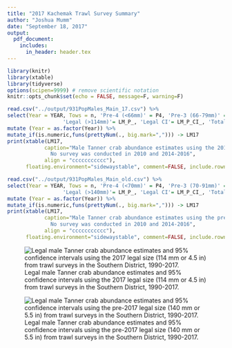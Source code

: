 ```yaml
---
title: "2017 Kachemak Trawl Survey Summary"
author: "Joshua Mumm"
date: "September 18, 2017"
output:
  pdf_document:
    includes:
      in_header: header.tex
---
```

```r
library(knitr)
library(xtable)
library(tidyverse)
options(scipen=9999) # remove scientific notation
knitr::opts_chunk$set(echo = FALSE, message=F, warning=F)
```


```r
read.csv("../output/931PopMales_Main_17.csv") %>%
select(Year = YEAR, Tows = n, 'Pre-4 (<66mm)' = P4, 'Pre-3 (66-79mm)' = P3, 'Pre-2 (80-95mm)' = P2, 'Pre-1 (96-113mm)' = P1,
                  'Legal (>114mm)'= LM_P_, 'Legal CI'= LM_P_CI_, 'Total' = TM_P_, 'Total CI'= TM_P_CI_ ) %>%
mutate (Year = as.factor(Year)) %>%
mutate_if(is.numeric,funs(prettyNum(., big.mark=","))) -> LM17
print(xtable(LM17,
            caption="Male Tanner crab abundance estimates using the 2017 size class revisions from trawl surveys in the Southern District, 1990-2017.
              No survey was conducted in 2010 and 2014-2016",
            align = "ccccccccccc"),
      floating.environment="sidewaystable", comment=FALSE, include.rownames = FALSE , caption.placement = "top")

```   


```r
read.csv("../output/931PopMales_Main_old.csv") %>%
select(Year = YEAR, Tows = n, 'Pre-4 (<70mm)' = P4, 'Pre-3 (70-91mm)' = P3, 'Pre-2 (92-114mm)' = P2, 'Pre-1 (115-139mm)' = P1,
                  'Legal (>140mm)'= LM_P_, 'Legal CI'= LM_P_CI_, 'Total' = TM_P_, 'Total CI'= TM_P_CI_ ) %>%
mutate (Year = as.factor(Year)) %>%
mutate_if(is.numeric,funs(prettyNum(., big.mark=","))) -> LM17
print(xtable(LM17,
            caption="Male Tanner crab abundance estimates using the pre-2017 size class definitions from trawl surveys in the Southern District, 1990-2017.
              No survey was conducted in 2010 and 2014-2016",
            align = "ccccccccccc"),
      floating.environment="sidewaystable", comment=FALSE, include.rownames = FALSE , caption.placement = "top")


```   

\newpage


![Legal male Tanner crab abundance estimates and 95% confidence intervals using the 2017 legal size (114 mm or 4.5 in) from trawl surveys in the Southern District, 1990-2017.](../figs/T04LM_2017SCs.png)

![Legal male Tanner crab abundance estimates and 95% confidence intervals using the pre-2017 legal size (140 mm or 5.5 in) from trawl surveys in the Southern District, 1990-2017.](../figs/T04LM_oldSCs.png)